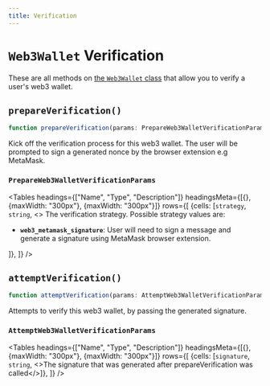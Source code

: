 ```yaml
---
title: Verification
---
```




# `Web3Wallet` Verification

These are all methods on [the `Web3Wallet` class](/reference-js/web3-wallet/web3-wallet) that allow you to verify a user's web3 wallet.

## `prepareVerification()`

```typescript
function prepareVerification(params: PrepareWeb3WalletVerificationParams): Promise<Web3Wallet>;
```

Kick off the verification process for this web3 wallet. The user will be prompted to sign a generated nonce by the browser extension e.g MetaMask.


### `PrepareWeb3WalletVerificationParams`

<Tables
  headings={["Name", "Type", "Description"]}
  headingsMeta={[{}, {maxWidth: "300px"}, {maxWidth: "300px"}]}
  rows={[
{cells: [<code>strategy</code>, <code>string</code>, <>
The verification strategy. Possible strategy values are:
<ul>
<li><strong><code>web3_metamask_signature</code></strong>: User will need to sign a message and generate a signature using MetaMask browser extension.</li>
</ul>
</>]},
  ]}
/>

## `attemptVerification()`

```typescript
function attemptVerification(params: AttemptWeb3WalletVerificationParams): Promise<Web3Wallet>;
```

Attempts to verify this web3 wallet, by passing the generated signature.

### `AttemptWeb3WalletVerificationParams`

<Tables
  headings={["Name", "Type", "Description"]}
  headingsMeta={[{}, {maxWidth: "300px"}, {maxWidth: "300px"}]}
  rows={[
{cells: [<code>signature</code>, <code>string</code>, <>The signature that was generated after prepareVerification was called</>]},
  ]}
/>